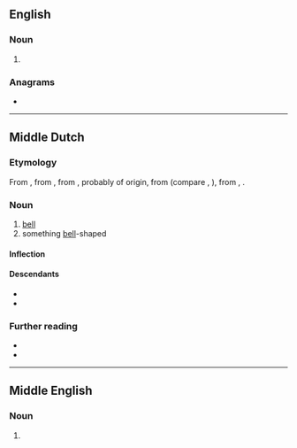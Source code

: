 ==English==

===Noun===
{{en-noun}}

# {{obsolete spelling of|clock|lang=en}}

===Anagrams===
* {{anagrams|en|a=cceklo|Elcock|cockle}}

----

==Middle Dutch==

===Etymology===
From {{inh|dum|odt|*klokka}}, from {{der|dum|ONF.|cloque||bell}}, from {{der|dum|ML.|clocca}}, probably of {{der|dum|cel|-}} origin, from {{der|dum|cel-pro|*klokkos||bell}} (compare {{cog|cy|cloch}}, {{cog|ga|clog}}), from {{der|dum|ine-pro|*klēg-}}, {{m|ine-pro|*klōg-}} {{lb|dum|onomatopoeia}}.

===Noun===
{{dum-noun|f}}

# [[bell]]
# something [[bell]]-shaped

====Inflection====
{{rfinfl|dum|noun}}

====Descendants====
* {{desc|nl|klok}}
* {{desc|li|klók}}

===Further reading===
* {{R:VMNW|ID99252}}
* {{R:MNW|22026|I}}

----

==Middle English==

===Noun===
{{head|enm|noun}}

# {{alt form|clokke|lang=enm}}